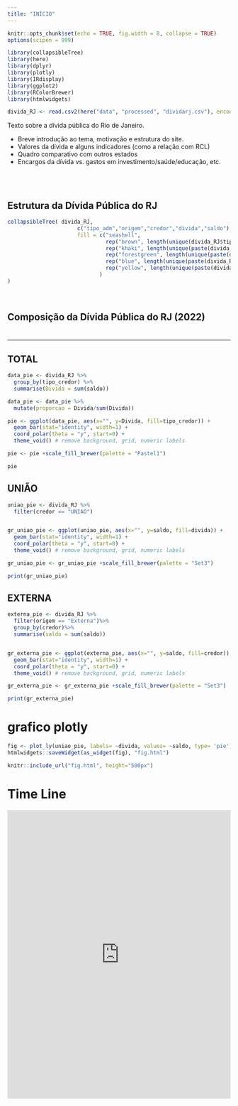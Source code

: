 ---
title: "INÍCIO"
---

```{r setup, include=FALSE}
knitr::opts_chunk$set(echo = TRUE, fig.width = 8, collapse = TRUE)
options(scipen = 999)
```

```{r bibliotecas, message=FALSE, warning=FALSE}
library(collapsibleTree)
library(here)
library(dplyr)
library(plotly)
library(IRdisplay)
library(ggplot2)
library(RColorBrewer)
library(htmlwidgets)
```

```{r importacao_dados}
divida_RJ <- read.csv2(here("data", "processed", "dividarj.csv"), encoding = "UTF-8")
```


Texto sobre a dívida pública do Rio de Janeiro.

* Breve introdução ao tema, motivação e estrutura do site.
* Valores da dívida e alguns indicadores (como a relação com RCL)
* Quadro comparativo com outros estados
* Encargos da dívida vs. gastos em investimento/saúde/educação, etc.

<br>
<br>

##  Estrutura da Dívida Pública do RJ
```{r arvore_divida}
collapsibleTree( divida_RJ,
                      c("tipo_adm","origem","credor","divida","saldo"),
                      fill = c("seashell",
                               rep("brown", length(unique(divida_RJ$tipo_adm))),
                               rep("khaki", length(unique(paste(divida_RJ$tipo_adm, divida_RJ$origem)))),
                               rep("forestgreen", length(unique(paste(divida_RJ$tipo_adm, divida_RJ$credor)))),
                               rep("blue", length(unique(paste(divida_RJ$credor,divida_RJ$divida)))),
                               rep("yellow", length(unique(paste(divida_RJ$divida, divida_RJ$saldo))))
                             )
)
```

<br>

## Composição da Dívida Pública do RJ (2022)
# {.tabset .tabset-fade .tabset-pills}
***

## TOTAL
```{r pizza_total, out.width= "70%", fig.align = 'center'}
data_pie <- divida_RJ %>%
  group_by(tipo_credor) %>%
  summarise(Divida = sum(saldo))

data_pie <- data_pie %>%
  mutate(proporcao = Divida/sum(Divida))

pie <- ggplot(data_pie, aes(x="", y=Divida, fill=tipo_credor)) +
  geom_bar(stat="identity", width=1) +
  coord_polar(theta = "y", start=0) +
  theme_void() # remove background, grid, numeric labels

pie <- pie +scale_fill_brewer(palette = "Pastel1")

pie
```



## UNIÃO
```{r uniao, out.width="70%", fig.align = 'center'}
uniao_pie <- divida_RJ %>%
  filter(credor == "UNIAO")


gr_uniao_pie <- ggplot(uniao_pie, aes(x="", y=saldo, fill=divida)) +
  geom_bar(stat="identity", width=1) +
  coord_polar(theta = "y", start=0) +
  theme_void() # remove background, grid, numeric labels

gr_uniao_pie <- gr_uniao_pie +scale_fill_brewer(palette = "Set3")

print(gr_uniao_pie)
```

## EXTERNA
```{r externa, out.width="70%", fig.align = 'center'}
externa_pie <- divida_RJ %>%
  filter(origem == "Externa")%>%
  group_by(credor)%>%
  summarise(saldo = sum(saldo))


gr_externa_pie <- ggplot(externa_pie, aes(x="", y=saldo, fill=credor)) +
  geom_bar(stat="identity", width=1) +
  coord_polar(theta = "y", start=0) +
  theme_void() # remove background, grid, numeric labels

gr_externa_pie <- gr_externa_pie +scale_fill_brewer(palette = "Set3")

print(gr_externa_pie)
```


# grafico plotly
```{r out.extra='style="border: none;"', out.width='100%'}
fig <- plot_ly(uniao_pie, labels= ~divida, values= ~saldo, type= 'pie')
htmlwidgets::saveWidget(as_widget(fig), "fig.html")

knitr::include_url("fig.html", height="500px")
```

# Time Line

<iframe src='https://cdn.knightlab.com/libs/timeline3/latest/embed/index.html?source=1UeE6wABXBY9f3JFK7A4b5jWQE6fWWPFSRjb8PFlw0os&font=Default&lang=en&initial_zoom=2&height=650' width='100%' height='650' webkitallowfullscreen mozallowfullscreen allowfullscreen frameborder='0'></iframe>
